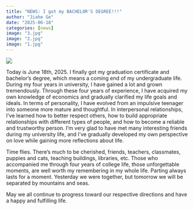 ```yaml
---
title: "NEWS: I got my BACHELOR'S DEGREE!!!"
author: "Jiahe Ge"
date: "2025-06-18"
categories: [news]
image: "3.jpg"
image: "2.jpg"
image: "1.jpg"
---
```

![](3.png)

Today is June 18th, 2025. I finally got my graduation certificate and bachelor's degree, which means a coming end of my undergraduate life. During my four years in university, I have gained a lot and grown tremendously. Through these four years of experience, I have acquired my own knowledge of economics and gradually clarified my life goals and ideals. In terms of personality, I have evolved from an impulsive teenager into someone more mature and thoughtful. In interpersonal relationships, I've learned how to better respect others, how to build appropriate relationships with different types of people, and how to become a reliable and trustworthy person. I'm very glad to have met many interesting friends during my university life, and I've gradually developed my own perspective on love while gaining more reflections about life.

Time flies. There's much to be cherished, friends, teachers, classmates, puppies and cats, teaching buildings, libraries, etc. Those who accompanied me through four years of college life, those unforgettable moments, are well worth my remembering in my whole life. Parting always lasts for a moment. Yesterday we were together, but tomorrow we will be separated by mountains and seas. 

May we all continue to progress toward our respective directions and have a happy and fulfilling life.

